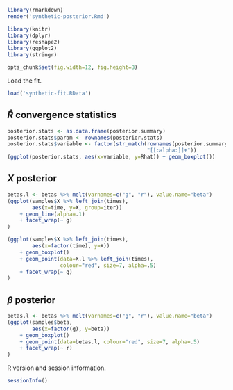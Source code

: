 ```r
library(rmarkdown)
render('synthetic-posterior.Rmd')

```

```r
library(knitr)
library(dplyr)
library(reshape2)
library(ggplot2)
library(stringr)

```

```r
opts_chunk$set(fig.width=12, fig.height=8)

```

Load the fit.
```r
load('synthetic-fit.RData')

```


## $\hat{R}$ convergence statistics

```r
posterior.stats <- as.data.frame(posterior.summary)
posterior.stats$param <- rownames(posterior.stats)
posterior.stats$variable <- factor(str_match(rownames(posterior.summary),
                                             "[[:alpha:]]+"))
(ggplot(posterior.stats, aes(x=variable, y=Rhat)) + geom_boxplot())

```


## $X$ posterior

```r
betas.l <- betas %>% melt(varnames=c("g", "r"), value.name="beta")
(ggplot(samples$X %>% left_join(times),
        aes(x=time, y=X, group=iter))
    + geom_line(alpha=.1)
    + facet_wrap(~ g)
)

(ggplot(samples$X %>% left_join(times),
        aes(x=factor(time), y=X))
    + geom_boxplot()
    + geom_point(data=X.l %>% left_join(times),
                 colour="red", size=7, alpha=.5)
    + facet_wrap(~ g)
)

```


## $\beta$ posterior

```r
betas.l <- betas %>% melt(varnames=c("g", "r"), value.name="beta")
(ggplot(samples$beta,
        aes(x=factor(g), y=beta))
    + geom_boxplot()
    + geom_point(data=betas.l, colour="red", size=7, alpha=.5)
    + facet_wrap(~ r)
)

```


R version and session information.
```r
sessionInfo()

```
